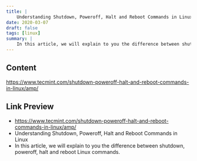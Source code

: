 ```yaml
---
title: |
    Understanding Shutdown, Poweroff, Halt and Reboot Commands in Linux
date: 2020-03-07
draft: false
tags: [linux]
summary: |
    In this article, we will explain to you the difference between shutdown, poweroff, halt and reboot Linux commands.
---
```


## Content

https://www.tecmint.com/shutdown-poweroff-halt-and-reboot-commands-in-linux/amp/

## Link Preview

- https://www.tecmint.com/shutdown-poweroff-halt-and-reboot-commands-in-linux/amp/
- Understanding Shutdown, Poweroff, Halt and Reboot Commands in Linux
- In this article, we will explain to you the difference between shutdown, poweroff, halt and reboot Linux commands.
